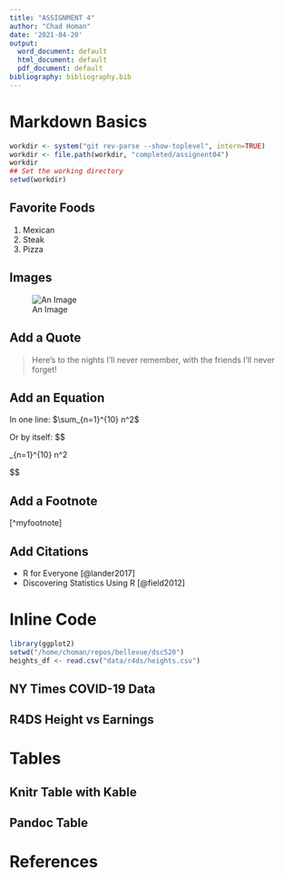 ```yaml
---
title: "ASSIGNMENT 4"
author: "Chad Homan"
date: '2021-04-20'
output:
  word_document: default
  html_document: default
  pdf_document: default
bibliography: bibliography.bib
---
```


# Markdown Basics
```r
workdir <- system("git rev-parse --show-toplevel", intern=TRUE)
workdir <- file.path(workdir, "completed/assignent04")
workdir
## Set the working directory
setwd(workdir)
```
## Favorite Foods

1. Mexican
2. Steak 
3. Pizza

## Images

![An Image](plots/10-all-cases-log.png)

## Add a Quote

> Here's to the nights I'll never remember,
> with the friends I'll never forget!

## Add an Equation

In one line: $\sum_{n=1}^{10} n^2$

Or by itself:
$$

\sum_{n=1}^{10} n^2

$$

## Add a Footnote

[^myfootnote]

## Add Citations

* R for Everyone [@lander2017]
* Discovering Statistics Using R [@field2012]

# Inline Code
```r
library(ggplot2)
setwd("/home/choman/repos/bellevue/dsc520")
heights_df <- read.csv("data/r4ds/heights.csv")
```
## NY Times COVID-19 Data

## R4DS Height vs Earnings

# Tables

## Knitr Table with Kable

## Pandoc Table

# References

<div id="refs"></div>
